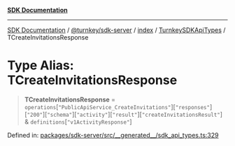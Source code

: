 [**SDK Documentation**](../../../../../../README.mdx)

***

[SDK Documentation](../../../../../../packages.mdx) / [@turnkey/sdk-server](../../../../README.mdx) / [index](../../../README.mdx) / [TurnkeySDKApiTypes](../README.mdx) / TCreateInvitationsResponse

# Type Alias: TCreateInvitationsResponse

> **TCreateInvitationsResponse** = `operations`\[`"PublicApiService_CreateInvitations"`\]\[`"responses"`\]\[`"200"`\]\[`"schema"`\]\[`"activity"`\]\[`"result"`\]\[`"createInvitationsResult"`\] & `definitions`\[`"v1ActivityResponse"`\]

Defined in: [packages/sdk-server/src/\_\_generated\_\_/sdk\_api\_types.ts:329](https://github.com/tkhq/sdk/blob/078f5423e923fbd1d7fd39440402d7f01d09c3d0/packages/sdk-server/src/__generated__/sdk_api_types.ts#L329)
